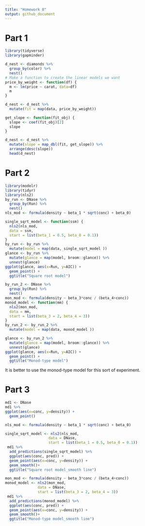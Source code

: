 ```yaml
---
title: "Homework 8"
output: github_document
---
```



# Part 1
```r
library(tidyverse)
library(gapminder)
```

```r
d_nest <- diamonds %>%
  group_by(color) %>%
  nest()
# Make a function to create the linear models we want
price_by_weight <- function(df) {
  m <- lm(price ~ carat, data=df)
  m
}

d_nest <- d_nest %>%
  mutate(fit = map(data, price_by_weight))

get_slope <- function(fit_obj) {
  slope <- coef(fit_obj)[2]
  slope
}

d_nest <- d_nest %>%
  mutate(slope = map_dbl(fit, get_slope)) %>%
  arrange(desc(slope))
  head(d_nest)
```
# Part 2
```r
library(modelr)
library(tidyr)
library(nls2)
by_run <- DNase %>% 
  group_by(Run) %>% 
  nest()
nls_mod <- formula(density ~ beta_1 * sqrt(conc) + beta_0)

single_sqrt_model <- function(ssm) {
  nls2(nls_mod, 
  data = ssm, 
  start = list(beta_1 = 0.5, beta_0 = 0.1))
}
by_run <- by_run %>% 
  mutate(model = map(data, single_sqrt_model ))
glance <- by_run %>% 
  mutate(glance = map(model, broom::glance)) %>% 
  unnest(glance)
ggplot(glance, aes(x=Run, y=AIC)) + 
  geom_point() + 
  ggtitle("Square root model")
```

```r
by_run_2 <- DNase %>% 
  group_by(Run) %>% 
  nest()
mon_mod <- formula(density ~ beta_3*conc / (beta_4+conc))
monod_model <- function(mm) {
  nls2(mon_mod, 
  data = mm, 
  start = list(beta_3 = 2, beta_4 = 3))
}
by_run_2 <- by_run_2 %>% 
  mutate(model = map(data, monod_model ))

glance <- by_run_2 %>% 
  mutate(glance = map(model, broom::glance)) %>% 
  unnest(glance)
ggplot(glance, aes(x=Run, y=AIC)) + 
  geom_point() + 
  ggtitle("Monod-type model")

```

It is better to use the monod-type model for this sort of experiment.

# Part 3
```r
md1 <- DNase
md1 %>% 
ggplot(aes(x=conc, y=density)) + 
  geom_point() 
```
```r
nls_mod <- formula(density ~ beta_1 * sqrt(conc) + beta_0)

single_sqrt_model <- nls2(nls_mod, 
                    data = DNase, 
                    start = list(beta_1 = 0.5, beta_0 = 0.1))
 md1 %>% 
  add_predictions(single_sqrt_model) %>% 
  ggplot(aes(conc, pred)) + 
  geom_point(aes(x=conc, y=density)) +
  geom_smooth()+ 
  ggtitle("Square root model_smooth line")
```

```r
mon_mod <- formula(density ~ beta_3*conc / (beta_4+conc))
monod_model <- nls2(mon_mod, 
               data = DNase, 
               start = list(beta_3 = 2, beta_4 = 3))
 md1 %>% 
  add_predictions(monod_model) %>% 
  ggplot(aes(conc, pred)) + 
  geom_point(aes(x=conc, y=density)) +
  geom_smooth()+ 
  ggtitle("Monod-type model_smooth line")
```